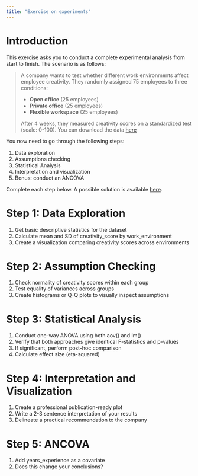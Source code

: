 ```yaml
---
title: "Exercise on experiments"
---
```


# Introduction

This exercise asks you to conduct a complete experimental analysis from start to finish. The scenario is as follows:

> A company wants to test whether different work environments affect employee creativity. They randomly assigned 75 employees to three conditions:
> 
- **Open office** (25 employees)
- **Private office** (25 employees)  
- **Flexible workspace** (25 employees)
> 
> After 4 weeks, they measured creativity scores on a standardized test (scale: 0-100).
> You can download the data [here](/content/exercises/experiments/employee_data.csv)

You now need to go through the following steps:

1. Data exploration
2. Assumptions checking
3. Statistical Analysis
4. Interpretation and visualization
5. Bonus: conduct an ANCOVA

Complete each step below. 
A possible solution is available [here](/content/exercises/experiments/session13-Exercise-Solution.qmd).

# Step 1: Data Exploration

1. Get basic descriptive statistics for the dataset
2. Calculate mean and SD of creativity_score by work_environment
3. Create a visualization comparing creativity scores across environments


# Step 2: Assumption Checking

1. Check normality of creativity scores within each group
2. Test equality of variances across groups
3. Create histograms or Q-Q plots to visually inspect assumptions



# Step 3: Statistical Analysis

1. Conduct one-way ANOVA using both aov() and lm()
2. Verify that both approaches give identical F-statistics and p-values
3. If significant, perform post-hoc comparison
4. Calculate effect size (eta-squared)

# Step 4: Interpretation and Visualization

1. Create a professional publication-ready plot
2. Write a 2-3 sentence interpretation of your results
3. Delineate a practical recommendation to the company

# Step 5: ANCOVA

1. Add years_experience as a covariate
2. Does this change your conclusions?

